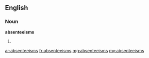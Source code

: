 ==English==

===Noun===
'''absenteeisms'''

# {{plural of|[[absenteeism]]}}

[[ar:absenteeisms]]
[[fr:absenteeisms]]
[[mg:absenteeisms]]
[[my:absenteeisms]]